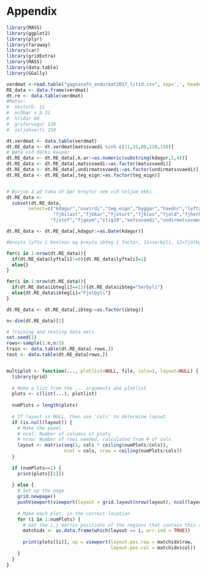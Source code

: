 # Appendix

```r

library(MASS)
library(ggplot2)
library(plyr)
library(faraway)
library(car)
library(gridExtra) 
library(MASS)
library(data.table)
library(GGally)

verdmat <-read.table("gagnasafn_endurmat2017_litid.csv", sep=',', header=T)
RE_data <- data.frame(verdmat)
dt.re <- data.table(verdmat)
#Matsv:
#  Vesturb. 11
#  miðbær s þ 31
#  hlíðar 80
#  grafarvogur 120
#  seljahverfi 150

dt.verdmat <- data.table(verdmat)
dt.RE_data <- dt.verdmat[matssvaedi %in% c(11,31,80,120,150)]
# Bæta við dálki kaupár
dt.RE_data <- dt.RE_data[,k.ar:=as.numeric(substring(kdagur,1,4))]
dt.RE_data <- dt.RE_data[,matssvaedi:=as.factor(matssvaedi)]
dt.RE_data <- dt.RE_data[,undirmatssvaedi:=as.factor(undirmatssvaedi)]
dt.RE_data <- dt.RE_data[,teg_eign:=as.factor(teg_eign)]


# Byrjum á að taka út þær breytur sem við teljum ekki  
dt.RE_data <- 
  subset(dt.RE_data, 
        select=c("kdagur","nuvirdi","teg_eign","byggar","haednr","lyfta","ibm2","fjhaed",
                 "fjbilast","fjbkar","fjsturt","fjklos","fjeld","fjherb",
                "fjstof","fjgeym","stig10","matssvaedi","undirmatssvaedi","ibteg","k.ar"))

dt.RE_data <- dt.RE_data[,kdagur:=as.Date(kdagur)]

#breyta lyftu í boolean og breyta ibteg í factor, 11=serbýli, 12=fjölbýli

for(i in 1:nrow(dt.RE_data)){
  if(dt.RE_data$lyfta[i]!=0){dt.RE_data$lyfta[i]=1}
  else{}
}

for(i in 1:nrow(dt.RE_data)){
  if(dt.RE_data$ibteg[i]==11){dt.RE_data$ibteg="Serbyli"}
  else{dt.RE_data$ibteg[i]="Fjolbyli"}
}

dt.RE_data <- dt.RE_data[,ibteg:=as.factor(ibteg)]

n<-dim(dt.RE_data)[1]

# Training and testing data sets
set.seed(1)
rows<-sample(1:n,n/3)
train <- data.table(dt.RE_data[-rows,])
test <- data.table(dt.RE_data[rows,])


multiplot <- function(..., plotlist=NULL, file, cols=1, layout=NULL) {
  library(grid)
  
  # Make a list from the ... arguments and plotlist
  plots <- c(list(...), plotlist)
  
  numPlots = length(plots)
  
  # If layout is NULL, then use 'cols' to determine layout
  if (is.null(layout)) {
    # Make the panel
    # ncol: Number of columns of plots
    # nrow: Number of rows needed, calculated from # of cols
    layout <- matrix(seq(1, cols * ceiling(numPlots/cols)),
                     ncol = cols, nrow = ceiling(numPlots/cols))
  }
  
  if (numPlots==1) {
    print(plots[[1]])
    
  } else {
    # Set up the page
    grid.newpage()
    pushViewport(viewport(layout = grid.layout(nrow(layout), ncol(layout))))
    
    # Make each plot, in the correct location
    for (i in 1:numPlots) {
      # Get the i,j matrix positions of the regions that contain this subplot
      matchidx <- as.data.frame(which(layout == i, arr.ind = TRUE))
      
      print(plots[[i]], vp = viewport(layout.pos.row = matchidx$row,
                                      layout.pos.col = matchidx$col))
    }
  }
}

```

